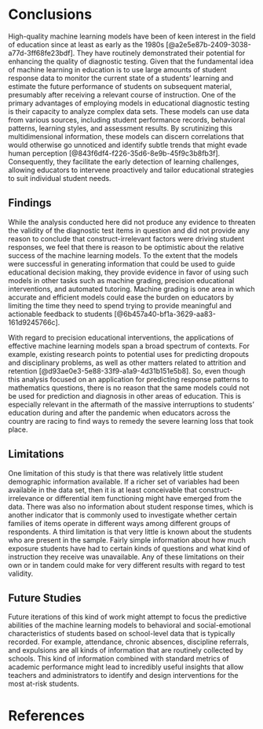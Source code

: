 # Conclusions

High-quality machine learning models have been of keen interest in the field of education since at least as early as the 1980s [@a2e5e87b-2409-3038-a77d-3ff68fe23bdf]. They have routinely demonstrated their potential for enhancing the quality of diagnostic testing. Given that the fundamental idea of machine learning in education is to use large amounts of student response data to monitor the current state of a students' learning and estimate the future performance of students on subsequent material, presumably after receiving a relevant course of instruction. One of the primary advantages of employing models in educational diagnostic testing is their capacity to analyze complex data sets. These models can use data from various sources, including student performance records, behavioral patterns, learning styles, and assessment results. By scrutinizing this multidimensional information, these models can discern correlations that would otherwise go unnoticed and identify subtle trends that might evade human perception [@843f6df4-f226-35d6-8e9b-45f9c3b8fb3f]. Consequently, they facilitate the early detection of learning challenges, allowing educators to intervene proactively and tailor educational strategies to suit individual student needs.

## Findings

While the analysis conducted here did not produce any evidence to threaten the validity of the diagnostic test items in question and did not provide any reason to conclude that construct-irrelevant factors were driving student responses, we feel that there is reason to be optimistic about the relative success of the machine learning models. To the extent that the models were successful in generating information that could be used to guide educational decision making, they provide evidence in favor of using such models in other tasks such as machine grading, precision educational interventions, and automated tutoring. Machine grading is one area in which accurate and efficient models could ease the burden on educators by limiting the time they need to spend trying to provide meaningful and actionable feedback to students [@6b457a40-bf1a-3629-aa83-161d9245766c].

With regard to precision educational interventions, the applications of effective machine learning models span a broad spectrum of contexts. For example, existing research points to potential uses for predicting dropouts and disciplinary problems, as well as other matters related to attrition and retention [@d93ae0e3-5e88-33f9-a1a9-4d31b151e5b8]. So, even though this analysis focused on an application for predicting response patterns to mathematics questions, there is no reason that the same models could not be used for prediction and diagnosis in other areas of education. This is especially relevant in the aftermath of the massive interruptions to students' education during and after the pandemic when educators across the country are racing to find ways to remedy the severe learning loss that took place.

## Limitations

One limitation of this study is that there was relatively little student demographic information available. If a richer set of variables had been available in the data set, then it is at least conceivable that construct-irrelevance or differential item functioning might have emerged from the data. There was also no information about student response times, which is another indicator that is commonly used to investigate whether certain families of items operate in different ways among different groups of respondents. A third limitation is that very little is known about the students who are present in the sample. Fairly simple information about how much exposure students have had to certain kinds of questions and what kind of instruction they receive was unavailable. Any of these limitations on their own or in tandem could make for very different results with regard to test validity.

## Future Studies

Future iterations of this kind of work might attempt to focus the predictive abilities of the machine learning models to behavioral and social-emotional characteristics of students based on school-level data that is typically recorded. For example, attendance, chronic absences, discipline referrals, and expulsions are all kinds of information that are routinely collected by schools. This kind of information combined with standard metrics of academic performance might lead to incredibly useful insights that allow teachers and administrators to identify and design interventions for the most at-risk students.



<!-- BJ Note: Leave this as is! -->
# References {.unnumbered}

::: {#refs}
:::

